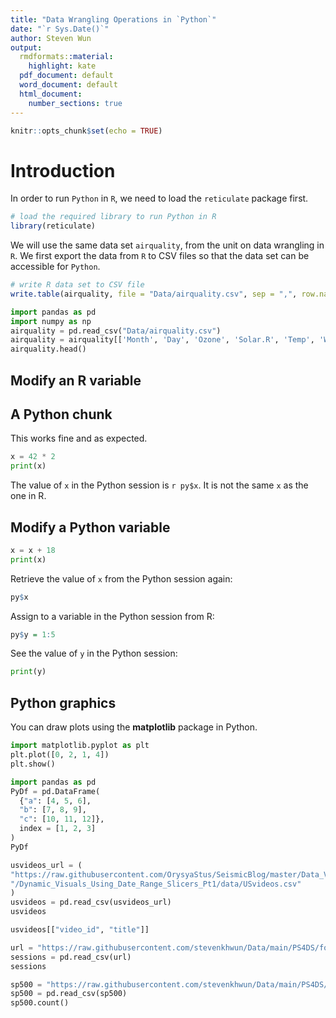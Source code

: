 ```yaml
---
title: "Data Wrangling Operations in `Python`"
date: "`r Sys.Date()`"
author: Steven Wun
output:
  rmdformats::material:
    highlight: kate
  pdf_document: default
  word_document: default
  html_document:
    number_sections: true
---
```


```r
knitr::opts_chunk$set(echo = TRUE)
```


# Introduction

In order to run `Python` in `R`, we need to load the `reticulate` package first.

```r
# load the required library to run Python in R
library(reticulate)
```

We will use the same data set `airquality`, from the unit on data wrangling in `R`. We first export the data from `R` to CSV files so that the data set can be accessible for `Python`.

```r
# write R data set to CSV file
write.table(airquality, file = "Data/airquality.csv", sep = ",", row.names = FALSE)
```



```python
import pandas as pd
import numpy as np
airquality = pd.read_csv("Data/airquality.csv")
airquality = airquality[['Month', 'Day', 'Ozone', 'Solar.R', 'Temp', 'Wind']]
airquality.head()
```


## Modify an R variable



## A Python chunk

This works fine and as expected. 

```python
x = 42 * 2
print(x) 
```

The value of `x` in the Python session is `r py$x`.
It is not the same `x` as the one in R.

## Modify a Python variable

```python
x = x + 18 
print(x)
```

Retrieve the value of `x` from the Python session again:

```r
py$x
```

Assign to a variable in the Python session from R:

```r
py$y = 1:5
```

See the value of `y` in the Python session:

```python
print(y)
```

## Python graphics

You can draw plots using the **matplotlib** package in Python.

```python
import matplotlib.pyplot as plt
plt.plot([0, 2, 1, 4])
plt.show()
```

```python
import pandas as pd
PyDf = pd.DataFrame(
  {"a": [4, 5, 6],
  "b": [7, 8, 9],
  "c": [10, 11, 12]},
  index = [1, 2, 3]
)
PyDf
```



```python
usvideos_url = (
"https://raw.githubusercontent.com/OrysyaStus/SeismicBlog/master/Data_Visualizations"
"/Dynamic_Visuals_Using_Date_Range_Slicers_Pt1/data/USvideos.csv"
)
usvideos = pd.read_csv(usvideos_url)
usvideos
```

```python
usvideos[["video_id", "title"]]
```

```python
url = "https://raw.githubusercontent.com/stevenkhwun/Data/main/PS4DS/four_sessions.csv"
sessions = pd.read_csv(url)
sessions
```

```python
sp500 = "https://raw.githubusercontent.com/stevenkhwun/Data/main/PS4DS/sp500_data.csv.gz"
sp500 = pd.read_csv(sp500)
sp500.count()
```



